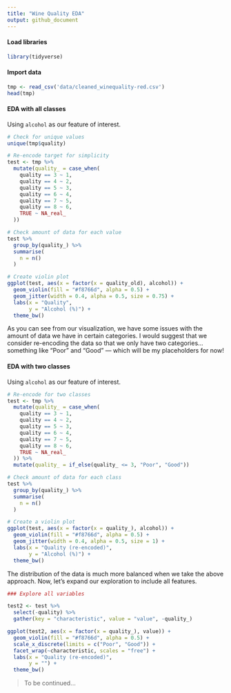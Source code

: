 ```yaml
---
title: "Wine Quality EDA"
output: github_document
---
```


#### Load libraries

```r

library(tidyverse)

```

#### Import data

```r

tmp <- read_csv('data/cleaned_winequality-red.csv')
head(tmp)

```

#### EDA with all classes
Using `alcohol` as our feature of interest.

```r

# Check for unique values
unique(tmp$quality)

# Re-encode target for simplicity
test <- tmp %>%
  mutate(quality_ = case_when(
    quality == 3 ~ 1,
    quality == 4 ~ 2,
    quality == 5 ~ 3,
    quality == 6 ~ 4,
    quality == 7 ~ 5,
    quality == 8 ~ 6,
    TRUE ~ NA_real_
  ))

# Check amount of data for each value
test %>%
  group_by(quality_) %>%
  summarise(
    n = n()
  )

# Create violin plot
ggplot(test, aes(x = factor(x = quality_old), alcohol)) +
  geom_violin(fill = "#f8766d", alpha = 0.5) +
  geom_jitter(width = 0.4, alpha = 0.5, size = 0.75) +
  labs(x = "Quality",
       y = "Alcohol (%)") +
  theme_bw()

```

As you can see from our visualization, we have some issues with the amount of data we have in certain categories.  I would suggest that we consider re-encoding the data so that we only have two categories... something like "Poor" and "Good" --- which will be my placeholders for now!

#### EDA with two classes
Using `alcohol` as our feature of interest.

```r

# Re-encode for two classes
test <- tmp %>%
  mutate(quality_ = case_when(
    quality == 3 ~ 1,
    quality == 4 ~ 2,
    quality == 5 ~ 3,
    quality == 6 ~ 4,
    quality == 7 ~ 5,
    quality == 8 ~ 6,
    TRUE ~ NA_real_
  )) %>%
  mutate(quality_ = if_else(quality_ <= 3, "Poor", "Good"))

# Check amount of data for each class
test %>%
  group_by(quality_) %>%
  summarise(
    n = n()
  )

# Create a violin plot
ggplot(test, aes(x = factor(x = quality_), alcohol)) +
  geom_violin(fill = "#f8766d", alpha = 0.5) +
  geom_jitter(width = 0.4, alpha = 0.5, size = 1) +
  labs(x = "Quality (re-encoded)",
       y = "Alcohol (%)") +
  theme_bw()

```

The distribution of the data is much more balanced when we take the above approach.
Now, let's expand our exploration to include all features.

```r

### Explore all variables

test2 <- test %>%
  select(-quality) %>%
  gather(key = "characteristic", value = "value", -quality_)

ggplot(test2, aes(x = factor(x = quality_), value)) +
  geom_violin(fill = "#f8766d", alpha = 0.5) +
  scale_x_discrete(limits = c("Poor", "Good")) +
  facet_wrap(~characteristic, scales = "free") +
  labs(x = "Quality (re-encoded)",
       y = "") +
  theme_bw()

```

> To be continued...